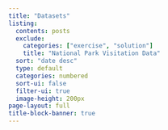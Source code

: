 ```yaml
---
title: "Datasets"
listing:
  contents: posts
  exclude:
    categories: ["exercise", "solution"]
    title: "National Park Visitation Data"
  sort: "date desc"
  type: default
  categories: numbered
  sort-ui: false
  filter-ui: true
  image-height: 200px
page-layout: full
title-block-banner: true
---
```




